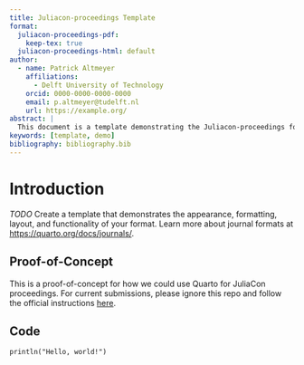 ```yaml
---
title: Juliacon-proceedings Template
format:
  juliacon-proceedings-pdf:
    keep-tex: true  
  juliacon-proceedings-html: default
author:
  - name: Patrick Altmeyer
    affiliations:
      - Delft University of Technology
    orcid: 0000-0000-0000-0000
    email: p.altmeyer@tudelft.nl
    url: https://example.org/
abstract: |
  This document is a template demonstrating the Juliacon-proceedings format.
keywords: [template, demo]
bibliography: bibliography.bib  
---
```


# Introduction {#sec-intro}

*TODO* Create a template that demonstrates the appearance, formatting, layout, and functionality of your format. Learn more about journal formats at <https://quarto.org/docs/journals/>.

## Proof-of-Concept

This is a proof-of-concept for how we could use Quarto for JuliaCon proceedings. For current submissions, please ignore this repo and follow the official instructions [here](https://github.com/JuliaCon/JuliaConSubmission.jl).

## Code

```.julia
println("Hello, world!")
```